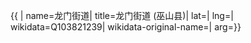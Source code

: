 {{ {{{1|PRC admin/showdata}}}|
name=龙门街道|
title=龙门街道 (巫山县)|
lat=|
lng=|
wikidata=Q103821239|
wikidata-original-name=|
arg={{{arg|}}}}}